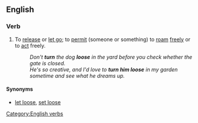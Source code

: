 ==English==

===Verb===
{{en-verb|inf=[[to]] [[turn]] [[loose]]|turns loose|turning loose|turned loose}}

#{{transitive|idiom}} To [[release]] or [[let go]]; to [[permit]] (someone or something) to [[roam]] [[freely]] or to [[act]] freely.
#:''Don't '''turn''' the dog '''loose''' in the yard before you check whether the gate is closed.''
#:''He's so creative, and I'd love to '''turn him loose''' in my garden sometime and see what he dreams up.''

====Synonyms====
* [[let loose]], [[set loose]]

[[Category:English verbs]]